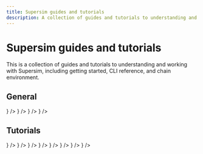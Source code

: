 ```yaml
---
title: Supersim guides and tutorials
description: A collection of guides and tutorials to understanding and working with Supersim.
---
```



# Supersim guides and tutorials

This is a collection of guides and tutorials to understanding and working with Supersim, including getting started, CLI reference, and chain environment.

## General
<CardGroup>
  <Card title="Supersim explainer" href="/app-developers/tools/supersim" icon={<img src="/img/icons/shapes.svg" />} />
  <Card title="Getting started" href="/app-developers/tutorials/supersim/getting-started" icon={<img src="/img/icons/shapes.svg" />} />
  <Card title="CLI reference" href="/app-developers/tutorials/supersim/reference" icon={<img src="/img/icons/shapes.svg" />} />
  <Card title="Chain environment" href="/app-developers/tutorials/supersim/chain-env" icon={<img src="/img/icons/shapes.svg" />} />
</CardGroup>


## Tutorials
<CardGroup>
  <Card title="Getting started: Installation" href="/app-developers/tutorials/supersim/getting-started/installation" icon={<img src="/img/icons/shapes.svg" />} />
  <Card title="Getting started: First Steps" href="/app-developers/tutorials/supersim/getting-started/first-steps" icon={<img src="/img/icons/shapes.svg" />} />
  <Card title="CLI: vanilla mode (non-forked)" href="/app-developers/tutorials/supersim/reference/vanilla" icon={<img src="/img/icons/shapes.svg" />} />
  <Card title="CLI: fork mode" href="/app-developers/tutorials/supersim/reference/fork" icon={<img src="/img/icons/shapes.svg" />} />
  <Card title="Included contracts" href="/app-developers/tutorials/supersim/chain-env/included-contracts" icon={<img src="/img/icons/shapes.svg" />} />
  <Card title="OPChainA (chainID 901)" href="/app-developers/tutorials/supersim/chain-env/chain-a" icon={<img src="/img/icons/shapes.svg" />} />
  <Card title="OPChainB (chainID 902)" href="/app-developers/tutorials/supersim/chain-env/chain-b" icon={<img src="/img/icons/shapes.svg" />} />
  <Card title="Deposit transactions" href="/app-developers/tutorials/supersim/deposit-transactions" icon={<img src="/img/icons/shapes.svg" />} />
</CardGroup>
